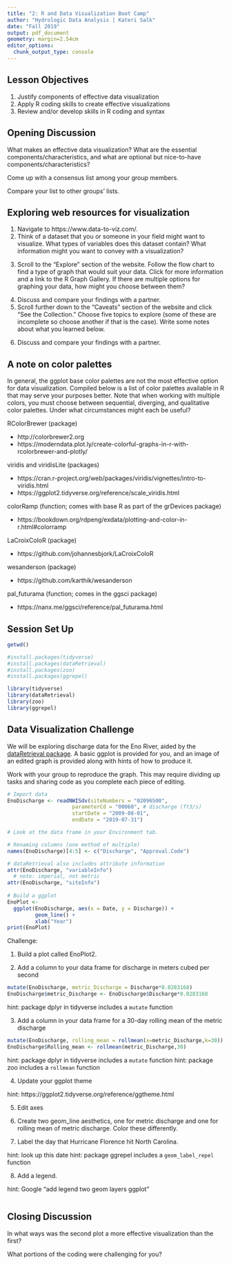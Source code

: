 ```yaml
---
title: "2: R and Data Visualization Boot Camp"
author: "Hydrologic Data Analysis | Kateri Salk"
date: "Fall 2019"
output: pdf_document
geometry: margin=2.54cm
editor_options: 
  chunk_output_type: console
---
```


## Lesson Objectives
1. Justify components of effective data visualization
2. Apply R coding skills to create effective visualizations
3. Review and/or develop skills in R coding and syntax

## Opening Discussion
What makes an effective data visualization? What are the essential components/characteristics, and what are optional but nice-to-have components/characteristics? 

Come up with a consensus list among your group members. 

Compare your list to other groups' lists. 

## Exploring web resources for visualization

1. Navigate to https://www.data-to-viz.com/.
2. Think of a dataset that you or someone in your field might want to visualize. What types of variables does this dataset contain? What information might you want to convey with a visualization?

<add notes here>

3. Scroll to the "Explore" section of the website. Follow the flow chart to find a type of graph that would suit your data. Click for more information and a link to the R Graph Gallery. If there are multiple options for graphing your data, how might you choose between them?

<add notes here> 

4. Discuss and compare your findings with a partner.
5. Scroll further down to the "Caveats" section of the website and click "See the Collection." Choose five topics to explore (some of these are incomplete so choose another if that is the case). Write some notes about what you learned below. 

<add notes here>

6. Discuss and compare your findings with a partner.

## A note on color palettes

In general, the ggplot base color palettes are not the most effective option for data visualization. Compiled below is a list of color palettes available in R that may serve your purposes better. Note that when working with multiple colors, you must choose between sequential, diverging, and qualitative color palettes. Under what circumstances might each be useful?

<add notes here>

RColorBrewer (package)

* http://colorbrewer2.org
* https://moderndata.plot.ly/create-colorful-graphs-in-r-with-rcolorbrewer-and-plotly/

viridis and viridisLite (packages)

* https://cran.r-project.org/web/packages/viridis/vignettes/intro-to-viridis.html
* https://ggplot2.tidyverse.org/reference/scale_viridis.html

colorRamp (function; comes with base R as part of the grDevices package)

* https://bookdown.org/rdpeng/exdata/plotting-and-color-in-r.html#colorramp

LaCroixColoR (package)

* https://github.com/johannesbjork/LaCroixColoR

wesanderson (package)

* https://github.com/karthik/wesanderson

pal_futurama (function; comes in the ggsci package)

* https://nanx.me/ggsci/reference/pal_futurama.html

## Session Set Up

```r
getwd()

#install.packages(tidyverse)
#install.packages(dataRetrieval)
#install.packages(zoo)
#install.packages(ggrepel)

library(tidyverse)
library(dataRetrieval)
library(zoo)
library(ggrepel)
```

## Data Visualization Challenge

We will be exploring discharge data for the Eno River, aided by the [dataRetrieval package](https://cran.r-project.org/web/packages/dataRetrieval/vignettes/dataRetrieval.html). A basic ggplot is provided for you, and an image of an edited graph is provided along with hints of how to produce it. 

Work with your group to reproduce the graph. This may require dividing up tasks and sharing code as you complete each piece of editing.

```r
# Import data
EnoDischarge <- readNWISdv(siteNumbers = "02096500",
                     parameterCd = "00060", # discharge (ft3/s)
                     startDate = "2009-08-01",
                     endDate = "2019-07-31")

# Look at the data frame in your Environment tab.

# Renaming columns (one method of multiple)
names(EnoDischarge)[4:5] <- c("Discharge", "Approval.Code")

# dataRetrieval also includes attribute information
attr(EnoDischarge, "variableInfo")
  # note: imperial, not metric
attr(EnoDischarge, "siteInfo")
  
# Build a ggplot
EnoPlot <- 
  ggplot(EnoDischarge, aes(x = Date, y = Discharge)) +
         geom_line() +
         xlab("Year")
print(EnoPlot)
```

Challenge: 

1. Build a plot called EnoPlot2.

2. Add a column to your data frame for discharge in meters cubed per second

```r
mutate(EnoDischarge, metric_Discharge = Discharge*0.0283168)
EnoDischarge$metric_Discharge <- EnoDischarge$Discharge*0.0283168

```

hint: package dplyr in tidyverse includes a `mutate` function

3. Add a column in your data frame for a 30-day rolling mean of the metric discharge

```r
mutate(EnoDischarge, rolling_mean = rollmean(x=metric_Discharge,k=30))
EnoDischarge$Rolling_mean <- rollmean(metric_Discharge,30)
```

hint: package dplyr in tidyverse includes a `mutate` function
hint: package zoo includes a `rollmean` function

4. Update your ggplot theme

hint: https://ggplot2.tidyverse.org/reference/ggtheme.html

5. Edit axes

6. Create two geom_line aesthetics, one for metric discharge and one for rolling mean of metric discharge. Color these differently.

7. Label the day that Hurricane Florence hit North Carolina. 

hint: look up this date
hint: package ggrepel includes a `geom_label_repel` function

8. Add a legend. 

hint: Google "add legend two geom layers ggplot"

```r


```

## Closing Discussion
In what ways was the second plot a more effective visualization than the first? 

What portions of the coding were challenging for you?
